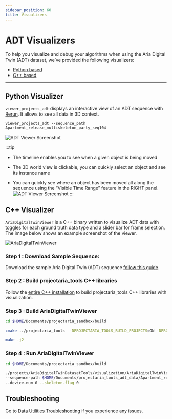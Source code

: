 ```yaml
---
sidebar_position: 60
title: Visualizers
---
```


# ADT Visualizers

To help you visualize and debug your algorithms when using the Aria Digital Twin (ADT) dataset, we’ve provided the following visualizers:

- [Python based](#python)
- [C++ based](#C++)

---

<div id="python"></div>

## Python Visualizer

`viewer_projects_adt` displays an interactive view of an ADT sequence with [Rerun](/data_utilities/visualization/visualization_python.mdx#rerun). It allows to see all data in 3D context.

```
viewer_projects_adt --sequence_path Apartment_release_multiskeleton_party_seq104
```
![ADT Viewer Screenshot](/img/open_datasets/aria_digital_twin_dataset/rerun-adt.png)

:::tip
* The timeline enables you to see when a given object is being moved
* The 3D world view is clickable, you can quickly select an object and see its instance name

* You can quickly see where an object has been moved all along the sequence using the “Visible Time Range” feature in the RIGHT panel.
![ADT Viewer Screenshot](/img/open_datasets/aria_digital_twin_dataset/rerun-adt-time-window.png)
:::

<div id="C++"></div>

## C++ Visualizer

`AriaDigitalTwinViewer` is a C++ binary written to visualize ADT data with toggles for each ground truth data type and a slider bar for frame selection. The image below shows an example screenshot of the viewer.

![AriaDigitalTwinViewer](/img/open_datasets/aria_digital_twin_dataset/AdtViewer.png)

### Step 1 : Download Sample Sequence:

Download the sample Aria Digital Twin (ADT) sequence
[follow this guide](dataset_download.mdx#download-the-sample-aria-digital-twin-adt-sequence).

### Step 2 : Build projectaria_tools C++ libraries

Follow the [entire C++ installation](/data_utilities/installation/installation_cpp.mdx) to build projectaria_tools C++ libraries with visualization.

### Step 3 : Build AriaDigitalTwinViewer

```bash
cd $HOME/Documents/projectaria_sandbox/build

cmake ../projectaria_tools  -DPROJECTARIA_TOOLS_BUILD_PROJECTS=ON -DPROJECTARIA_TOOLS_BUILD_PROJECTS_ADT=ON

make -j2
```

### Step 4 : Run AriaDigitalTwinViewer

```bash
cd $HOME/Documents/projectaria_sandbox/build

./projects/AriaDigitalTwinDatasetTools/visualization/AriaDigitalTwinViewer \
--sequence-path $HOME/Documents/projectaria_tools_adt_data/Apartment_release_golden_skeleton_seq100_10s_sample/ \
--device-num 0 --skeleton-flag 0
```

## Troubleshooting

Go to [Data Utilities Troubleshooting](/data_utilities/installation/troubleshooting.mdx) if you experience any issues.
